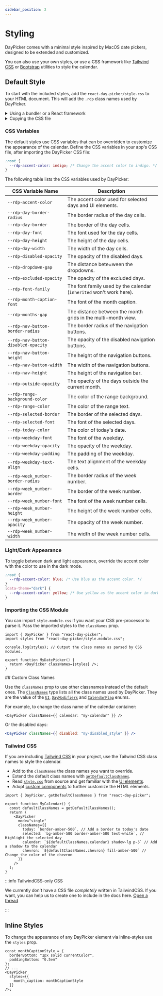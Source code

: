 ```yaml
---
sidebar_position: 2
---
```


# Styling

DayPicker comes with a minimal style inspired by MacOS date pickers, designed to be extended and customized.

You can also use your own styles, or use a CSS framework like [Tailwind CSS](https://tailwindcss.com) or [Bootstrap](https://getbootstrap.com) utilities to style the calendar.

## Default Style

To start with the included styles, add the `react-day-picker/style.css` to your HTML document. This will add the `.rdp` class names used by DayPicker.

<details>
<summary>Using a bundler or a React framework</summary>

If you are using a React framework, such as [Next.js](http://nextjs.org) or [Gatsby](https://www.gatsbyjs.com), or a bundler like Webpack with [css-loader](https://webpack.js.org/loaders/css-loader/), import the CSS file from your app's main JavaScript or TypeScript file:

```tsx title="./App.jsx"
import "react-day-picker/style.css";
```

</details>

<details>
<summary>Copying the CSS file</summary>

If you are not using a bundler, you can copy the CSS file to your project. See [style.css](https://github.com/gpbl/react-day-picker/blob/main/src/style.css) in the DayPicker repository for the source.

```html title="./public/index.html"
<style>
  /* Copy the content of the style.css file here. */
</style>
```

</details>

### CSS Variables

The default styles use CSS variables that can be overridden to customize the appearance of the calendar. Define the CSS variables in your app's CSS file, after importing the DayPicker CSS file:

```css title="./app/global.css"
:root {
  --rdp-accent-color: indigo; /* Change the accent color to indigo. */
}
```

The following table lists the CSS variables used by DayPicker:

| CSS Variable Name                   | Description                                                         |
| ----------------------------------- | ------------------------------------------------------------------- |
| `--rdp-accent-color`                | The accent color used for selected days and UI elements.            |
| `--rdp-day-border-radius`           | The border radius of the day cells.                                 |
| `--rdp-day-border`                  | The border of the day cells.                                        |
| `--rdp-day-font`                    | The font used for the day cells.                                    |
| `--rdp-day-height`                  | The height of the day cells.                                        |
| `--rdp-day-width`                   | The width of the day cells.                                         |
| `--rdp-disabled-opacity`            | The opacity of the disabled days.                                   |
| `--rdp-dropdown-gap`                | The distance bete=ween the dropdowns.                               |
| `--rdp-excluded-opacity`            | The opacity of the excluded days.                                   |
| `--rdp-font-family`                 | The font family used by the calendar (`inherited` won't work here). |
| `--rdp-month-caption-font`          | The font of the month caption.                                      |
| `--rdp-months-gap`                  | The distance between the month grids in the multi-month view.       |
| `--rdp-nav-button-border-radius`    | The border radius of the navigation buttons.                        |
| `--rdp-nav-button-disabled-opacity` | The opacity of the disabled navigation buttons.                     |
| `--rdp-nav-button-height`           | The height of the navigation buttons.                               |
| `--rdp-nav-button-width`            | The width of the navigation buttons.                                |
| `--rdp-nav-height`                  | The height of the navigation bar.                                   |
| `--rdp-outside-opacity`             | The opacity of the days outside the current month.                  |
| `--rdp-range-background-color`      | The color of the range background.                                  |
| `--rdp-range-color`                 | The color of the range text.                                        |
| `--rdp-selected-border`             | The border of the selected days.                                    |
| `--rdp-selected-font`               | The font of the selected days.                                      |
| `--rdp-today-color`                 | The color of today's date.                                          |
| `--rdp-weekday-font`                | The font of the weekday.                                            |
| `--rdp-weekday-opacity`             | The opacity of the weekday.                                         |
| `--rdp-weekday-padding`             | The padding of the weekday.                                         |
| `--rdp-weekday-text-align`          | The text alignment of the weekday cells.                            |
| `--rdp-week_number-border-radius`   | The border radius of the week number.                               |
| `--rdp-week_number-border`          | The border of the week number.                                      |
| `--rdp-week_number-font`            | The font of the week number cells.                                  |
| `--rdp-week_number-height`          | The height of the week number cells.                                |
| `--rdp-week_number-opacity`         | The opacity of the week number.                                     |
| `--rdp-week_number-width`           | The width of the week number cells.                                 |

### Light/Dark Appearance

To toggle between dark and light appearance, override the accent color with the color to use in the dark mode.

```css
:root {
  --rdp-accent-color: blue; /* Use blue as the accent color. */
}
[data-theme="dark"] {
  --rdp-accent-color: yellow; /* Use yellow as the accent color in dark mode. */
}
```

### Importing the CSS Module

You can import `style.module.css` if you want your CSS pre-processor to parse it. Pass the imported styles to the `classNames` prop.

```tsx title="./MyDatePicker.jsx"
import { DayPicker } from "react-day-picker";
import styles from "react-day-picker/style.module.css";

console.log(styles); // Output the class names as parsed by CSS modules.

export function MyDatePicker() {
  return <DayPicker classNames={styles} />;
}
```

<BrowserWindow>
  <Examples.CssModules />
</BrowserWindow>
## Custom Class Names

Use the `classNames` prop to use other classnames instead of the default ones. The [`ClassNames`](../api/type-aliases/ClassNames.md) type lists all the class names used by DayPicker. They are the value of the [`UI`](../api/enumerations/UI.md), [`DayModifiers`](../api/enumerations/DayModifier.md) and [`CalendarFlag`](../api/enumerations/CalendarFlag.md) enums.

For example, to change the class name of the calendar container:

```tsx
<DayPicker classNames={{ calendar: "my-calendar" }} />
```

Or the disabled days:

```jsx
<DayPicker classNames={{ disabled: "my-disabled_style" }} />
```

### Tailwind CSS

If you are including [Tailwind CSS](https://tailwindcss.com) in your project, use the Tailwind CSS class names to style the calendar.

- Add to the `classNames` the class names you want to override.
- Extend the default class names with [`getDefaultClassNames`](../api/functions//getDefaultClassNames.md).
- Read [`style.css`](https://github.com/gpbl/react-day-picker/blob/main/src/style.css) from source and get familiar with the [UI elements](../using-daypicker/anatomy.mdx).
- Adopt [custom components](../using-daypicker/custom-components.mdx) to further customize the HTML elements.

```tsx
import { DayPicker, getDefaultClassNames } from "react-day-picker";

export function MyCalendar() {
  const defaultClassNames = getDefaultClassNames();
  return (
    <DayPicker
      mode="single"
      classNames={{
        today: `border-amber-500`, // Add a border to today's date
        selected: `bg-amber-500 border-amber-500 text-white`, // Highlight the selected day
        calendar: `${defaultClassNames.calendar} shadow-lg p-5` // Add a shadow to the calendar
        chevron: `${defaultClassNames.chevron} fill-amber-500` // Change the color of the chevron
      }}
    />
  );
}
```

<BrowserWindow>
  <Examples.TailwindCSS />
</BrowserWindow>

:::info TailwindCSS-only CSS

We currently don't have a CSS file _completely_ written in TailwindCSS. If you want, you can help us to create one to include in the docs here. [Open a thread](https://github.com/gpbl/react-day-picker/discussions/new?category=ideas)

:::

## Inline Styles

To change the appearance of any DayPicker element via inline-styles use the `styles` prop.

```tsx
const monthCaptionStyle = {
  borderBottom: "1px solid currentColor",
  paddingBottom: "0.5em"
};
// ...
<DayPicker
  styles={{
    month_caption: monthCaptionStyle
  }}
/>;
```
